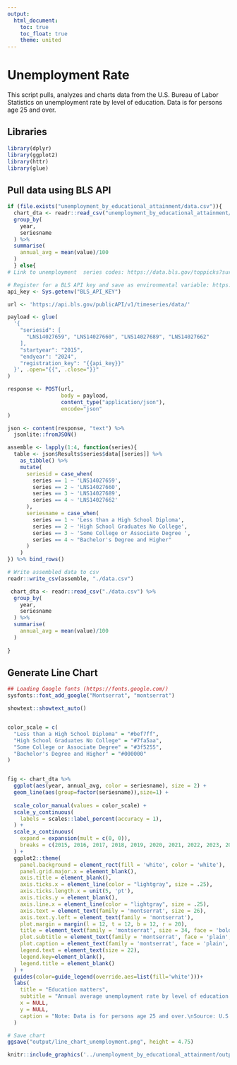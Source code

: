 ```yaml
---
output:
  html_document:
    toc: true
    toc_float: true
    theme: united
---
```

<h1>Unemployment Rate</h1>
This script pulls, analyzes and charts data from the U.S. Bureau of Labor Statistics on unemployment rate by level of education. Data is for persons age 25 and over.

<h2>Libraries</h2>
```r
library(dplyr)
library(ggplot2)
library(httr)
library(glue)
```

<h2>Pull data using BLS API</h2>
```r
if (file.exists("unemployment_by_educational_attainment/data.csv")){
  chart_dta <- readr::read_csv("unemployment_by_educational_attainment/data.csv") %>% 
  group_by(
    year, 
    seriesname
  ) %>% 
  summarise(
    annual_avg = mean(value)/100
  )
  } else{
# Link to unemployment  series codes: https://data.bls.gov/toppicks?survey=ln

# Register for a BLS API key and save as environmental variable: https://data.bls.gov/registrationEngine/
api_key <- Sys.getenv("BLS_API_KEY") 

url <- 'https://api.bls.gov/publicAPI/v1/timeseries/data/'

payload <- glue(
  '{
    "seriesid": [
      "LNS14027659", "LNS14027660", "LNS14027689", "LNS14027662"
    ],
    "startyear": "2015",
    "endyear": "2024",
    "registration_key": "{{api_key}}"
  }', .open="{{", .close="}}"
)

response <- POST(url,
                 body = payload,
                 content_type("application/json"),
                 encode="json"
)

json <- content(response, "text") %>% 
  jsonlite::fromJSON()

assemble <- lapply(1:4, function(series){
  table <- json$Results$series$data[[series]] %>%
    as_tibble() %>% 
    mutate(
      seriesid = case_when(
        series == 1 ~ 'LNS14027659',
        series == 2 ~ 'LNS14027660',
        series == 3 ~ 'LNS14027689',
        series == 4 ~ 'LNS14027662'
      ),
      seriesname = case_when(
        series == 1 ~ 'Less than a High School Diploma',
        series == 2 ~ 'High School Graduates No College',
        series == 3 ~ 'Some College or Associate Degree ',
        series == 4 ~ "Bachelor's Degree and Higher"
      ) 
    )
}) %>% bind_rows()

# Write assembled data to csv
readr::write_csv(assemble, "./data.csv")

 chart_dta <- readr::read_csv("./data.csv") %>% 
  group_by(
    year, 
    seriesname
  ) %>% 
  summarise(
    annual_avg = mean(value)/100
  )
 
}

```

<h2>Generate Line Chart</h2>
```r
## Loading Google fonts (https://fonts.google.com/)
sysfonts::font_add_google("Montserrat", "montserrat")

showtext::showtext_auto()


color_scale = c(
  "Less than a High School Diploma" = "#bef7ff",
  "High School Graduates No College" = "#7fa5aa",
  "Some College or Associate Degree" = "#3f5255",
  "Bachelor's Degree and Higher" = "#000000"
)


fig <- chart_dta %>%
  ggplot(aes(year, annual_avg, color = seriesname), size = 2) +
  geom_line(aes(group=factor(seriesname)),size=1) +
  
  scale_color_manual(values = color_scale) +
  scale_y_continuous(
    labels = scales::label_percent(accuracy = 1),
  ) +
  scale_x_continuous(
    expand = expansion(mult = c(0, 0)),
    breaks = c(2015, 2016, 2017, 2018, 2019, 2020, 2021, 2022, 2023, 2024)
  ) +
  ggplot2::theme(
    panel.background = element_rect(fill = 'white', color = 'white'),
    panel.grid.major.x = element_blank(),
    axis.title = element_blank(),
    axis.ticks.x = element_line(color = "lightgray", size = .25),
    axis.ticks.length.x = unit(5, 'pt'),
    axis.ticks.y = element_blank(),
    axis.line.x = element_line(color = "lightgray", size = .25),
    axis.text = element_text(family = 'montserrat', size = 26),
    axis.text.y.left = element_text(family = 'montserrat'),
    plot.margin = margin(l = 12, t = 12, b = 12, r = 20),
    title = element_text(family = 'montserrat', size = 34, face = 'bold'),
    plot.subtitle = element_text(family = 'montserrat', face = 'plain', size = 26, hjust = 0,  vjust = 0),
    plot.caption = element_text(family = 'montserrat', face = 'plain', size = 22, hjust = 0,  vjust = -2, lineheight = .5),
    legend.text = element_text(size = 22),
    legend.key=element_blank(),
    legend.title = element_blank()
  ) +
  guides(color=guide_legend(override.aes=list(fill='white')))+
  labs(
    title = "Education matters", 
    subtitle = "Annual average unemployment rate by level of education 2015-2024",
    x = NULL,
    y = NULL,
    caption = "Note: Data is for persons age 25 and over.\nSource: U.S. Bureau of Labor Statistics"
  )
```

```r
# Save chart
ggsave("output/line_chart_unemployment.png", height = 4.75)
```
```r
knitr::include_graphics('../unemployment_by_educational_attainment/output/line_chart_unemployment.png')
```
